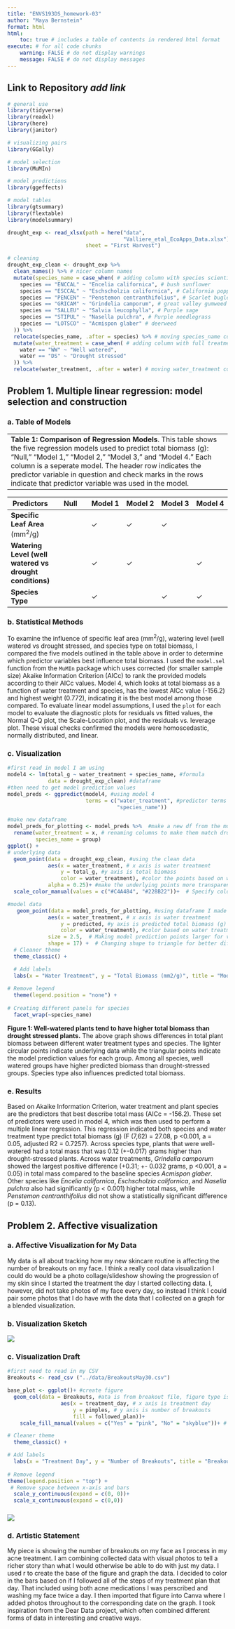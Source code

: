 ```yaml
---
title: "ENVS193DS_homework-03"
author: "Maya Bernstein"
format: html
html: 
    toc: true # includes a table of contents in rendered html format
execute: # for all code chunks
    warning: FALSE # do not display warnings
    message: FALSE # do not display messages
---
```


## Link to Repository *add link*

```r
# general use
library(tidyverse)
library(readxl)
library(here)
library(janitor)

# visualizing pairs
library(GGally)

# model selection
library(MuMIn)

# model predictions
library(ggeffects)

# model tables
library(gtsummary)
library(flextable)
library(modelsummary)

drought_exp <- read_xlsx(path = here("data", 
                                     "Valliere_etal_EcoApps_Data.xlsx"),
                         sheet = "First Harvest")
```

```r
# cleaning
drought_exp_clean <- drought_exp %>% 
  clean_names() %>% # nicer column names
  mutate(species_name = case_when( # adding column with species scientific names
    species == "ENCCAL" ~ "Encelia californica", # bush sunflower
    species == "ESCCAL" ~ "Eschscholzia californica", # California poppy
    species == "PENCEN" ~ "Penstemon centranthifolius", # Scarlet bugler
    species == "GRICAM" ~ "Grindelia camporum", # great valley gumweed
    species == "SALLEU" ~ "Salvia leucophylla", # Purple sage
    species == "STIPUL" ~ "Nasella pulchra", # Purple needlegrass
    species == "LOTSCO" ~ "Acmispon glaber" # deerweed
  )) %>% 
  relocate(species_name, .after = species) %>% # moving species_name column after species
  mutate(water_treatment = case_when( # adding column with full treatment names
    water == "WW" ~ "Well watered",
    water == "DS" ~ "Drought stressed"
  )) %>% 
  relocate(water_treatment, .after = water) # moving water_treatment column after water
```

## **Problem 1. Multiple linear regression: model selection and construction** 

### a. Table of Models

|                                                                                                                                                                                                                                                                                                                                                                        |
|------------------------------------------------------------------------------------------------------------------------------------------------------------------------------------------------------------------------------------------------------------------------------------------------------------------------------------------------------------------------|
| **Table 1: Comparison of Regression Models**. This table shows the five regression models used to predict total biomass (g): "Null," "Model 1," "Model 2," "Model 3," and "Model 4." Each column is a seperate model. The header row indicates the predictor variable in question and check marks in the rows indicate that predictor variable was used in the model.  |

| Predictors                                              | Null | Model 1 | Model 2 | Model 3 | Model 4 |
|------------|------------|------------|------------|------------|------------|
| **Specific Leaf Area** (mm^2^/g)                        |      | ✓       | ✓       | ✓       |         |
| **Watering Level (well watered vs drought conditions)** |      | ✓       | ✓       |         | ✓       |
| **Species Type**                                        |      | ✓       |         | ✓       | ✓       |

### b. Statistical Methods

To examine the influence of specific leaf area (mm^2^/g), watering level (well watered vs drought stressed, and species type on total biomass, I compared the five models outlined in the table above in order to determine which predictor variables best influence total biomass. I used the `model.sel` function from the `MuMIn` package which uses corrected (for smaller sample size) Akaike Information Criterion (AICc) to rank the provided models according to their AICc values. Model 4, which looks at total biomass as a function of water treatment and species, has the lowest AICc value (-156.2) and highest weight (0.772), indicating it is the best model among those compared. To evaluate linear model assumptions, I used the `plot` for each model to evaluate the diagnostic plots for residuals vs fitted values, the Normal Q-Q plot, the Scale-Location plot, and the residuals vs. leverage plot. These visual checks confirmed the models were homoscedastic, normally distributed, and linear.

### c. Visualization

```r
#first read in model I am using
model4 <- lm(total_g ~ water_treatment + species_name, #formula
             data = drought_exp_clean) #dataframe
#then need to get model prediction values
model_preds <- ggpredict(model4, #using model 4
                         terms = c("water_treatment", #predictor terms within model 4
                                   "species_name"))
```

```r
#make new dataframe 
model_preds_for_plotting <- model_preds %>%  #make a new df from the model predictions df
  rename(water_treatment = x, # renaming columns to make them match drought_exp_clean names
         species_name = group)
ggplot() +
# underlying data
  geom_point(data = drought_exp_clean, #using the clean data
             aes(x = water_treatment, # x axis is water treatment
                 y = total_g, #y axis is total biomass 
                 color = water_treatment), #color the points based on water treatment
             alpha = 0.25)+ #make the underlying points more transparent
  scale_color_manual(values = c("#C4A484", "#228B22"))+  # Specify colors for each group

#model data
   geom_point(data = model_preds_for_plotting, #using dataframe I made above
             aes(x = water_treatment, # x axis is water treatment
                 y = predicted, #y axis is predicted total biomass (g)
                 color = water_treatment), #color based on water treatment 
             size = 2.5,  # Making model prediction points larger for visibility
             shape = 17) +  # Changing shape to triangle for better differentiation
  # Cleaner theme
  theme_classic() +

  # Add labels 
  labs(x = "Water Treatment", y = "Total Biomass (mm2/g)", title = "Model Predictions vs. Data by Species and Watering Conditions") +
  
# Remove legend
  theme(legend.position = "none") +
  
# Creating different panels for species
  facet_wrap(~species_name)
```

**Figure 1: Well-watered plants tend to have higher total biomass than drought stressed plants.** The above graph shows differences in total plant biomass between different water treatment types and species. The lighter circular points indicate underlying data while the triangular points indicate the model prediction values for each group. Among all species, well watered groups have higher predicted biomass than drought-stressed groups. Species type also influences predicted total biomass.

### e. Results

Based on Akaike Information Criterion, water treatment and plant species are the predictors that best describe total mass (AICc = -156.2). These set of predictors were used in model 4, which was then used to perform a multiple linear regression. This regression indicated both species and water treatment type predict total biomass (g) (F (7,62) = 27.08, p \<0.001, a = 0.05, adjusted R2 = 0.7257). Across species type, plants that were well-watered had a total mass that was 0.12 (+-0.017) grams higher than drought-stressed plants. Across water treatments, *Grindelia camporum* showed the largest positive difference (+0.31; +- 0.032 grams, p \<0.001, a = 0.05) in total mass compared to the baseline species *Acmispon glaber*. Other species like *Encelia californica*, *Eschscholzia californica*, and *Nasella pulchra* also had significantly (p \< 0.001) higher total mass, while *Penstemon centranthifolius* did not show a statistically significant difference (p = 0.13).

## **Problem 2. Affective visualization**

### a. Affective Visualization for My Data

My data is all about tracking how my new skincare routine is affecting the number of breakouts on my face. I think a really cool data visualization I could do would be a photo collage/slideshow showing the progression of my skin since I started the treatment the day I started collecting data. I, however, did not take photos of my face every day, so instead I think I could pair some photos that I do have with the data that I collected on a graph for a blended visualization.

### b. Visualization Sketch

![](images/Breakout Visualization Draft-1.jpg)

### c. Visualization Draft

```r
#first need to read in my CSV
Breakouts <- read_csv ("../data/BreakoutsMay30.csv")

base_plot <- ggplot()+ #create figure
  geom_col(data = Breakouts, #ata is from breakout file, figure type is a bar chart
                 aes(x = treatment_day, # x axis is treatment day 
                     y = pimples, # y axis is number of breakouts 
                     fill = followed_plan))+
    scale_fill_manual(values = c("Yes" = "pink", "No" = "skyblue"))+ # Specify colors

# Cleaner theme
  theme_classic() +

# Add labels 
  labs(x = "Treatment Day", y = "Number of Breakouts", title = "Breakouts Throughout my Treatment", fill = "Followed Treatment Plan") +
  
# Remove legend
theme(legend.position = "top") +
 # Remove space between x-axis and bars
  scale_y_continuous(expand = c(0, 0))+
  scale_x_continuous(expand = c(0,0)) 

```

### ![](images/clipboard-2891628687.png)

### **d. Artistic Statement**

My piece is showing the number of breakouts on my face as I process in my acne treatment. I am combining collected data with visual photos to tell a richer story than what I would otherwise be able to do with just my data. I used r to create the base of the figure and graph the data. I decided to color in the bars based on if I followed all of the steps of my treatment plan that day. That included using both acne medications I was perscribed and washing my face twice a day. I then imported that figure into Canva where I added photos throughout to the corresponding date on the graph. I took inspiration from the Dear Data project, which often combined different forms of data in interesting and creative ways.
